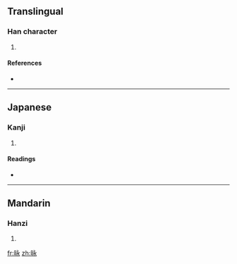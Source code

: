 ==Translingual==

===Han character===
{{Han char|rn=72|rad=日|as=05|sn=9|four=6303<sub>2</sub>|canj=日戈弓水 (AINE)|ids=⿰[[日]][[永]]}}

# {{defn|Han|sort=日05}}

====References====
* {{Han ref|kx=0494.170|dkj=13869|dj=0859.020|hdz=21503.120|uh=6639|ud=26169|bh=CEF7|bd=52983}}

----

==Japanese==

===Kanji===
{{ja-kanji|grade=|rs=日05}}

# {{defn|Japanese|sort=日05}}

====Readings====
* {{ja-readings|on=[[あい]] (ai)|kun=}}

----

==Mandarin==

===Hanzi===
{{cmn-hanzi|pin=[[ǎi]] ([[ai3]])|wg=ai<sup>3</sup>}}

# {{defn|Mandarin|sort=日05}}

[[fr:昹]]
[[zh:昹]]